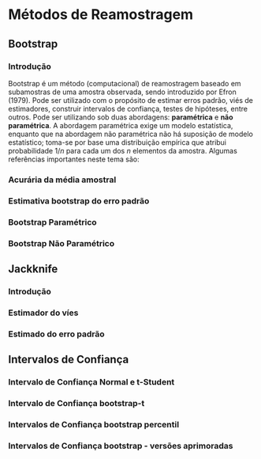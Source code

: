 # Métodos de Reamostragem

## Bootstrap

### Introdução

Bootstrap é um método (computacional) de reamostragem baseado em subamostras de
uma amostra observada, sendo introduzido por Efron (1979). Pode ser utilizado com o
propósito de estimar erros padrão, viés de estimadores, construir intervalos de 
confiança, testes de hipóteses, entre outros. Pode ser utilizando sob duas abordagens:
**paramétrica** e **não paramétrica**. A abordagem paramétrica exige um modelo estatística, enquanto que na abordagem não paramétrica não há suposição de modelo estatístico; toma-se por base uma distribuição empírica que atribui probabilidade $1/n$ para cada um dos $n$ elementos da amostra. Algumas referências importantes neste tema são: 




### Acurária da média amostral

### Estimativa bootstrap do erro padrão

### Bootstrap Paramétrico

### Bootstrap Não Paramétrico

## Jackknife

### Introdução

### Estimador do víes

### Estimado do erro padrão

## Intervalos de Confiança

### Intervalo de Confiança Normal e t-Student

### Intervalo de Confiança bootstrap-t

### Intervalos de Confiança bootstrap percentil

### Intervalos de Confiança bootstrap - versões aprimoradas

